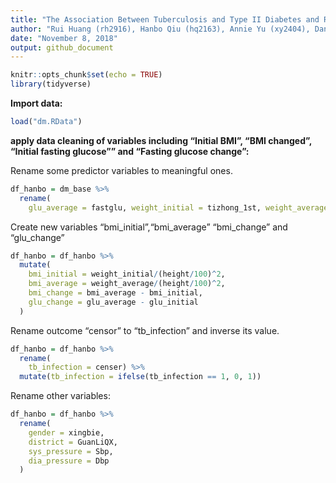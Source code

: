 ```yaml
---
title: "The Association Between Tuberculosis and Type II Diabetes and Risk Factors in Shanghai, China"
author: "Rui Huang (rh2916), Hanbo Qiu (hq2163), Annie Yu (xy2404), Dana Zeng (dz2399), Coco Zou (xz2809)"
date: "November 8, 2018"
output: github_document
---
```


```r
knitr::opts_chunk$set(echo = TRUE)
library(tidyverse)
```

**Import data:**

```r
load("dm.RData")
```

**apply data cleaning of variables including "Initial BMI", "BMI changed", "Initial fasting glucose"" and "Fasting glucose change":**

Rename some predictor variables to meaningful ones.

```r
df_hanbo = dm_base %>% 
  rename(
    glu_average = fastglu, weight_initial = tizhong_1st, weight_average = tizhong, height = ShenGao, glu_initial = kfxt_1st)
```

Create new variables "bmi_initial","bmi_average" "bmi_change" and "glu_change"

```r
df_hanbo = df_hanbo %>% 
  mutate(
    bmi_initial = weight_initial/(height/100)^2, 
    bmi_average = weight_average/(height/100)^2, 
    bmi_change = bmi_average - bmi_initial,
    glu_change = glu_average - glu_initial
  )
```

Rename outcome "censor" to "tb_infection" and inverse its value.

```r
df_hanbo = df_hanbo %>% 
  rename(
    tb_infection = censer) %>% 
  mutate(tb_infection = ifelse(tb_infection == 1, 0, 1))
```

Rename other variables:

```r
df_hanbo = df_hanbo %>% 
  rename(
    gender = xingbie,
    district = GuanLiQX,
    sys_pressure = Sbp,
    dia_pressure = Dbp
  )
```

